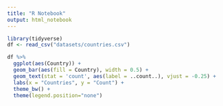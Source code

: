 ```yaml
---
title: "R Notebook"
output: html_notebook
---
```


```r
library(tidyverse)
df <- read_csv("datasets/countries.csv")
```

```r
df %>%
  ggplot(aes(Country)) +
  geom_bar(aes(fill = Country), width = 0.5) +
  geom_text(stat = 'count', aes(label = ..count..), vjust = -0.25) +
  labs(x = "Countries", y = "Count") +
  theme_bw() +
  theme(legend.position="none")
```

